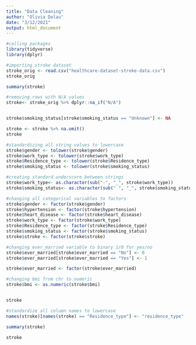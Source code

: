 ```yaml
---
title: "Data Cleaning"
author: "Olivia Delau"
date: "3/12/2021"
output: html_document
---
```


```r
#calling packages
library(tidyverse)
library(dplyr)
```

```r
#importing stroke dataset
stroke_orig <- read.csv("healthcare-dataset-stroke-data.csv")
stroke_orig
```
```r
summary(stroke)
```
```r
#removing rows with N/A values
stroke<- stroke_orig %>% dplyr::na_if("N/A")


stroke$smoking_status[stroke$smoking_status == "Unknown"] <- NA

stroke <- stroke %>% na.omit()
stroke
```

```r
#standardizing all string values to lowercase
stroke$gender <- tolower(stroke$gender)
stroke$work_type <- tolower(stroke$work_type)
stroke$Residence_type <- tolower(stroke$Residence_type)
stroke$smoking_status <- tolower(stroke$smoking_status)

#creating standard underscore between strings
stroke$work_type<- as.character(sub("-", "_", stroke$work_type))
stroke$smoking_status<- as.character(sub(" ", "_", stroke$smoking_status))
```

```r
#changing all categorical variables to factors
stroke$gender <- factor(stroke$gender)
stroke$hypertension <- factor(stroke$hypertension)
stroke$heart_disease <- factor(stroke$heart_disease)
stroke$work_type <- factor(stroke$work_type)
stroke$Residence_type <- factor(stroke$Residence_type)
stroke$smoking_status <- factor(stroke$smoking_status)
stroke$stroke <- factor(stroke$stroke)

#changing ever_married variable to binary 1/0 for yes/no
stroke$ever_married[stroke$ever_married == "No"] <- 0
stroke$ever_married[stroke$ever_married == "Yes"] <- 1

stroke$ever_married <- factor(stroke$ever_married)

#changing bmi from chr to numeric
stroke$bmi <- as.numeric(stroke$bmi)


stroke
```
```r
#standardize all column names to lowercase
names(stroke)[names(stroke) == "Residence_type"] <- "residence_type"
```

```r
summary(stroke)
```

```r
stroke
```